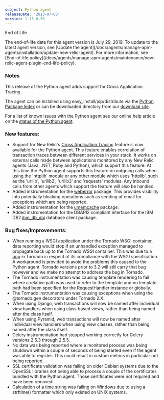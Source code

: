 ```yaml
---
subject: Python agent
releaseDate: '2013-07-03'
version: 1.13.0.30
---
```


End of Life

<Callout variant="important">
  The end-of-life date for this agent version is July 29, 2019. To update to the latest agent version, see [Update the agent](/docs/agents/manage-apm-agents/installation/update-new-relic-agent). For more information, see [End-of-life policy](/docs/agents/manage-apm-agents/maintenance/new-relic-agent-plugin-end-life-policy).
</Callout>

### Notes

This release of the Python agent adds support for Cross Application Tracing.

The agent can be installed using easy_install/pip/distribute via the [Python Package Index](https://pypi.python.org/pypi/newrelic) or can be downloaded directory from our [download site](http://download.newrelic.com/python_agent/release/).

For a list of known issues with the Python agent see our online help article on the [status of the Python agent](https://newrelic.com/docs/python/status-of-python-agent).

### New features:

* Support for New Relic's [Cross Application Tracing](https://newrelic.com/docs/features/cross-application-traces) feature is now available for the Python agent. This feature enables correlation of transaction traces between different services in your stack. It works on external calls made between applications monitored by any New Relic agents (Java, .NET, Ruby and Python), which support this feature. At this time the Python agent supports this feature on outgoing calls when using the 'httplib' module or any other module which uses 'httplib', such as the 'urllib', 'urllib2', 'urllib3' and 'requests' modules. Any inbound calls from other agents which support the feature will also be handled.
* Added instrumentation for the [weberror](https://pypi.python.org/pypi/WebError) package. This provides visibility into potentially blocking operations such as sending of email for exceptions which are being reported.
* Added instrumentation for the [umemcache](https://pypi.python.org/pypi/umemcache) package.
* Added instrumentation for the DBAPI2 compliant interface for the IBM DB2 [ibm_db_dbi](https://code.google.com/p/ibm-db/) database client package.

### Bug fixes/Improvements:

* When running a WSGI application under the Tornado WSGI container, data reporting would stop if an unhandled exception managed to propagate back up to the Tornado WSGI container. This was due to a [bug](https://github.com/facebook/tornado/pull/824) in Tornado in respect of its compliance with the WSGI specification. A workaround is provided to avoid the problems this caused to the Python agent. Tornado versions prior to 3.2 will still carry that bug however and we make no attempt to address the bug in Tornado.
* The Tornado instrumentation was causing template rendering to fail where a relative path was used to refer to the template and no template path had been specified for the RequestHandler instance or globally.
* The Tornado instrumentation was causing exceptions when using the @tornado.gen decorators under Tornado 2.X.
* When using Django, web transactions will now be named after individual view handlers when using class based views, rather than being named after the class itself.
* When using Pyramid, web transactions will now be named after individual view handlers when using view classes, rather than being named after the class itself.
* Celery instrumentation had stopped working correctly for Celery versions 2.5.3 through 2.5.5.
* No data was being reported where a monitored process was being shutdown within a couple of seconds of being started even if the agent was able to register. This could result in custom metrics in particular not being reported.
* SSL certificate validation was failing on older Debian systems due to the OpenSSL libraries not being able to process a couple of the certificates bundled with the Python agent. Those certificates were not required and have been removed.
* Calculation of a time string was failing on Windows due to using a strftime() formatter which only existed on UNIX systems.
